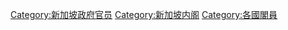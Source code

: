 [[Category:新加坡政府官员|Category:新加坡政府官员]]
[[Category:新加坡内阁|Category:新加坡内阁]]
[[Category:各國閣員|Category:各國閣員]]
